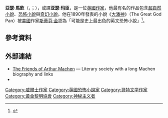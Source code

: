 {{NoteTA
|T=zh-hans:阿瑟·梅琴;zh-hant:亞瑟·馬欽;
|1=zh-hans:阿瑟·梅琴;zh-hant:亞瑟·馬欽;
}}
{{Infobox writer 
| name = 亞瑟·馬欽
| image = <!-- 檔案不存在 Arthur Machen circa 1905.jpg ，可從英文維基百科取得 -->
| caption = Machen circa 1905
| quote =
| birth_name = Arthur Llewellyn Jones
| birth_date = {{birth date|1863|3|3}}
| birth_place = [[威爾斯|威爾斯]][[卡利恩|卡利恩]]（Caerleon）
| death_date = {{death date and age|1947|12|15|1863|3|3}}
| death_place = [[英格蘭|英格蘭]][[白金漢郡|白金漢郡]][[比更士菲|比更士菲]]
| occupation = 作家、演員
| genre = [[恐怖小說|恐怖小說]]、[[奇幻小說|奇幻小說]]、[[超自然|超自然]][[小說|小說]]、[[怪奇小說|怪奇小說]]
| movement =
| notableworks =
| signature = Arthur Machen signature.jpg<!-- 矢量版可从英文维基获得：Arthur Machen signature.svg -->
}}
'''亞瑟·馬欽'''（{{lang-en|Arthur Machen}}，{{IPAc-en|ˈ|m|æ|k|ən}}；{{bd|1863年|3月3日|1947年|12月15日}}），或譯'''亚瑟·玛臣'''，是一位[[英國|英國]][[作家|作家]]，他最有名的作品包含[[超自然|超自然]][[小說|小說]]、[[恐怖小說|恐怖小說]]與[[奇幻小說|奇幻小說]]。他在1890年發表的小說《[[大潘神|大潘神]]》（The Great God Pan）被[[美國|美國]]作家[[斯蒂芬·金|斯蒂芬·金]]認為「可能是史上最出色的英文恐怖小說」<ref>{{cite web |url=http://www.stephenking.com/stephens_messages.html |title=Self-Interview |author=Stephen King |date=2008-09-04 |work=StephenKing.com |accessdate=2012-05-24 |archive-date=2009-02-01 |archive-url=https://web.archive.org/web/20090201002239/http://stephenking.com/stephens_messages.html |dead-url=yes }}</ref>。

== 參考資料 ==
{{Reflist}}

==外部連結==
{{Portal|人物}}
{{commons category|Arthur Machen}}
{{wikisourcelang|en|Author:Arthur Machen|阿瑟·梅琴}}
{{wikiquotelang|en|Arthur Machen}}
* [http://www.arthurmachen.org.uk/ The Friends of Arthur Machen] {{Wayback|url=http://www.arthurmachen.org.uk/ |date=20201127031236 }}  — Literary society with a long Machen biography and links
* {{Gutenberg author |id=Machen,+Arthur | name=阿瑟·梅琴}}

{{Authority control}}
{{DEFAULTSORT:Machen, Arthur}}
[[Category:威爾士作家|Category:威爾士作家]]
[[Category:英國恐怖小說家|Category:英國恐怖小說家]]
[[Category:哥特文学作家|Category:哥特文学作家]]
[[Category:黃金黎明協會|Category:黃金黎明協會]]
[[Category:神秘主义者|Category:神秘主义者]]